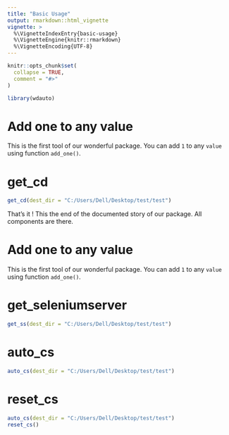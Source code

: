 ```yaml
---
title: "Basic Usage"
output: rmarkdown::html_vignette
vignette: >
  %\VignetteIndexEntry{basic-usage}
  %\VignetteEngine{knitr::rmarkdown}
  %\VignetteEncoding{UTF-8}
---
```


```r
knitr::opts_chunk$set(
  collapse = TRUE,
  comment = "#>"
)
```

```r
library(wdauto)
```

<!-- WARNING - This vignette is generated by {fusen} from dev/flat_teaching.Rmd: do not edit by hand -->

```{=html}
<!-- 
Run this 'development' chunk

Store every call to library() that you need to run chunks line by line, as in a classical Rmd for analysis
-->
```

```{=html}
<!--
# Description of your package

This will fill the description of your package.
Fill and run the content of this chunk, before anything else. 

Note: when you will use other flat templates, this part will be in a separate file. Do not be surprised!
-->
```

# Add one to any value

This is the first tool of our wonderful package. You can add `1` to any `value` using function `add_one()`.


```{=html}
<!-- 
This first section shows:

- the three parts necessary for a package: 'function', 'examples' and 'tests'.  
  + Note that the three following chunks have names accordingly.

-->
```

# get_cd

```r
get_cd(dest_dir = "C:/Users/Dell/Desktop/test/test")
```

```{=html}
<!--
Here is an example on how to use the function.
This should be a reproducible and working example
-->
```

```{=html}
<!--
Here are some unit tests to verify the function works as expected.
-->
```

That's it ! This the end of the documented story of our package. All components are there.


# Add one to any value

This is the first tool of our wonderful package. You can add `1` to any `value` using function `add_one()`.


# get_seleniumserver

```r
get_ss(dest_dir = "C:/Users/Dell/Desktop/test/test")
```

# auto_cs

```r
auto_cs(dest_dir = "C:/Users/Dell/Desktop/test/test")
```

# reset_cs

    

  

```r
auto_cs(dest_dir = "C:/Users/Dell/Desktop/test/test")
reset_cs()
```

```{=html}
<!-- 
# Inflate your package

You're one inflate from paper to box.
Build your package from this very Rmd using `fusen::inflate()` 
-->
```

```{=html}
<!-- 
- Verify your `"DESCRIPTION"` file has been updated
- Verify your function is in `"R/"` directory
- Verify your test is in `"tests/testthat/"` directory
- Verify this Rmd appears in `"vignettes/"` directory 
-->
```

